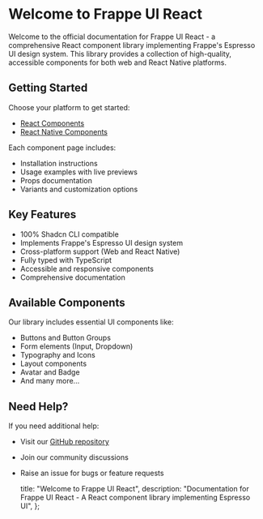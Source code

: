 # Welcome to Frappe UI React

Welcome to the official documentation for Frappe UI React - a comprehensive React component library implementing Frappe's Espresso UI design system. This library provides a collection of high-quality, accessible components for both web and React Native platforms.

## Getting Started

Choose your platform to get started:

- [React Components](/docs/web/getting-started)
- [React Native Components](/docs/native/getting-started)

Each component page includes:

- Installation instructions
- Usage examples with live previews
- Props documentation
- Variants and customization options

## Key Features

- 100% Shadcn CLI compatible
- Implements Frappe's Espresso UI design system
- Cross-platform support (Web and React Native)
- Fully typed with TypeScript
- Accessible and responsive components
- Comprehensive documentation

## Available Components

Our library includes essential UI components like:

- Buttons and Button Groups
- Form elements (Input, Dropdown)
- Typography and Icons
- Layout components
- Avatar and Badge
- And many more...

## Need Help?

If you need additional help:

- Visit our [GitHub repository](https://github.com/timelessco/frappe-ui-react)
- Join our community discussions
- Raise an issue for bugs or feature requests

  title: "Welcome to Frappe UI React",
  description:
    "Documentation for Frappe UI React - A React component library implementing Espresso UI",
};

